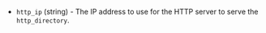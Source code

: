 <!-- Code generated from the comments of the BootConfig struct in builder/vsphere/common/step_boot_command.go; DO NOT EDIT MANUALLY -->

- `http_ip` (string) - The IP address to use for the HTTP server to serve the `http_directory`.

<!-- End of code generated from the comments of the BootConfig struct in builder/vsphere/common/step_boot_command.go; -->
